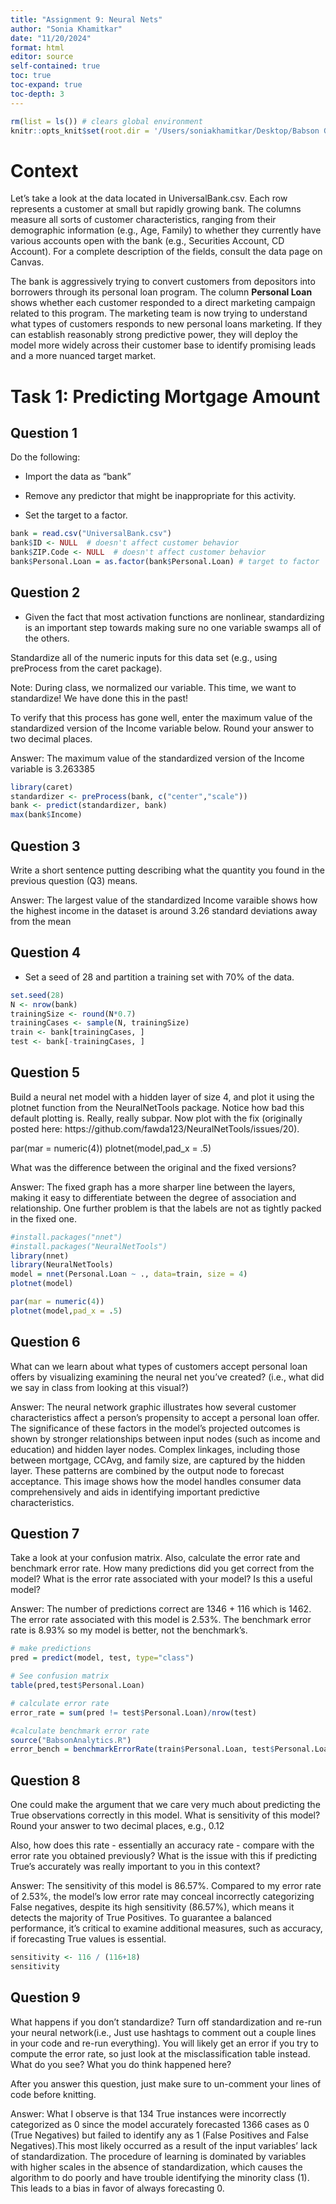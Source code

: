 ```yaml
---
title: "Assignment 9: Neural Nets"
author: "Sonia Khamitkar"
date: "11/20/2024"
format: html
editor: source
self-contained: true
toc: true
toc-expand: true
toc-depth: 3
---
```


```r
rm(list = ls()) # clears global environment
knitr::opts_knit$set(root.dir = '/Users/soniakhamitkar/Desktop/Babson Grad/Machine Learning/Data') 
```

# Context

Let’s take a look at the data located in UniversalBank.csv. Each row represents a customer at small but rapidly growing bank. The columns measure all sorts of customer characteristics, ranging from their demographic information (e.g., Age, Family) to whether they currently have various accounts open with the bank (e.g., Securities Account, CD Account). For a complete description of the fields, consult the data page on Canvas.

The bank is aggressively trying to convert customers from depositors into borrowers through its personal loan program. The column **Personal Loan** shows whether each customer responded to a direct marketing campaign related to this program. The marketing team is now trying to understand what types of customers responds to new personal loans marketing. If they can establish reasonably strong predictive power, they will deploy the model more widely across their customer base to identify promising leads and a more nuanced target market.


# Task 1: Predicting Mortgage Amount

## Question 1

Do the following:

* Import the data as "bank"

* Remove any predictor that might be inappropriate for this activity.

* Set the target to a factor.

```r
bank = read.csv("UniversalBank.csv")
bank$ID <- NULL  # doesn't affect customer behavior
bank$ZIP.Code <- NULL  # doesn't affect customer behavior
bank$Personal.Loan = as.factor(bank$Personal.Loan) # target to factor
```

## Question 2

* Given the fact that most activation functions are nonlinear, standardizing is an important step towards making sure no one variable swamps all of the others.

Standardize all of the numeric inputs for this data set (e.g., using preProcess from the caret package). 

Note: During class, we normalized our variable. This time, we want to standardize! We have done this in the past!

To verify that this process has gone well, enter the maximum value of the standardized version of the Income variable below. Round your answer to two decimal places.

Answer: The maximum value of the standardized version of the Income variable is 3.263385

```r
library(caret)
standardizer <- preProcess(bank, c("center","scale"))
bank <- predict(standardizer, bank)
max(bank$Income)
```

## Question 3

Write a short sentence putting describing what the quantity you found in the previous question (Q3) means.

Answer: The largest value of the standardized Income varaible shows how the highest income in the dataset is around 3.26 standard deviations away from the mean


## Question 4

* Set a seed of 28 and partition a training set with 70% of the data.

```r
set.seed(28)
N <- nrow(bank)
trainingSize <- round(N*0.7)
trainingCases <- sample(N, trainingSize)
train <- bank[trainingCases, ]
test <- bank[-trainingCases, ]
```


## Question 5

Build a neural net model with a hidden layer of size 4, and plot it using the plotnet function from the NeuralNetTools package. Notice how bad this default plotting is. Really, really subpar. Now plot with the fix (originally posted here: https://github.com/fawda123/NeuralNetTools/issues/20).

par(mar = numeric(4))
plotnet(model,pad_x = .5)

What was the difference between the original and the fixed versions?

Answer: The fixed graph has a more sharper line between the layers, making it easy to differentiate between the degree of association and relationship. One further problem is that the labels are not as tightly packed in the fixed one.

```r
#install.packages("nnet")
#install.packages("NeuralNetTools")
library(nnet)
library(NeuralNetTools)
model = nnet(Personal.Loan ~ ., data=train, size = 4)
plotnet(model)

par(mar = numeric(4))
plotnet(model,pad_x = .5)
```


## Question 6

What can we learn about what types of customers accept personal loan offers by visualizing examining the neural net you've created? (i.e., what did we say in class from looking at this visual?)

Answer: The neural network graphic illustrates how several customer characteristics affect a person's propensity to accept a personal loan offer. The significance of these factors in the model's projected outcomes is shown by stronger relationships between input nodes (such as income and education) and hidden layer nodes. Complex linkages, including those between mortgage, CCAvg, and family size, are captured by the hidden layer. These patterns are combined by the output node to forecast acceptance. This image shows how the model handles consumer data comprehensively and aids in identifying important predictive characteristics.


## Question 7

Take a look at your confusion matrix. Also, calculate the error rate and benchmark error rate. How many predictions did you get correct from the model? What is the error rate associated with your model? Is this a useful model?

Answer: The number of predictions correct are 1346 + 116 which is 1462. The error rate associated with this model is 2.53%. The benchmark error rate is 8.93% so my model is better, not the benchmark's. 

```r
# make predictions
pred = predict(model, test, type="class")

# See confusion matrix
table(pred,test$Personal.Loan)

# calculate error rate
error_rate = sum(pred != test$Personal.Loan)/nrow(test)

#calculate benchmark error rate
source("BabsonAnalytics.R")
error_bench = benchmarkErrorRate(train$Personal.Loan, test$Personal.Loan)
```

## Question 8

One could make the argument that we care very much about predicting the True observations correctly in this model. What is sensitivity of this model? Round your answer to two decimal places, e.g., 0.12

Also, how does this rate - essentially an accuracy rate - compare with the error rate you obtained previously? What is the issue with this if predicting True's accurately was really important to you in this context?

Answer: The sensitivity of this model is 86.57%. Compared to my error rate of 2.53%, the model's low error rate may conceal incorrectly categorizing False negatives, despite its high sensitivity (86.57%), which means it detects the majority of True Positives. To guarantee a balanced performance, it's critical to examine additional measures, such as accuracy, if forecasting True values is essential.

```r
sensitivity <- 116 / (116+18)
sensitivity
```


## Question 9

What happens if you don't standardize? Turn off standardization and re-run your neural network(i.e., Just use hashtags to comment out a couple lines in your code and re-run everything). You will likely get an error if you try to compute the error rate, so just look at the misclassification table instead. What do you see? What you do think happened here?

After you answer this question, just make sure to un-comment your lines of code before knitting.

Answer: What I observe is that 134 True instances were incorrectly categorized as 0 since the model accurately forecasted 1366 cases as 0 (True Negatives) but failed to identify any as 1 (False Positives and False Negatives).This most likely occurred as a result of the input variables' lack of standardization. The procedure of learning is dominated by variables with higher scales in the absence of standardization, which causes the algorithm to do poorly and have trouble identifying the minority class (1). This leads to a bias in favor of always forecasting 0.